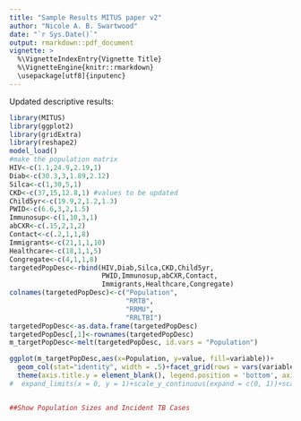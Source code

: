 ```yaml
---
title: "Sample Results MITUS paper v2" 
author: "Nicole A. B. Swartwood"
date: "`r Sys.Date()`"
output: rmarkdown::pdf_document
vignette: >
  %\VignetteIndexEntry{Vignette Title}
  %\VignetteEngine{knitr::rmarkdown}
  \usepackage[utf8]{inputenc}
---
```

Updated descriptive results:   

```r
library(MITUS)
library(ggplot2)
library(gridExtra)
library(reshape2)
model_load()
#make the population matrix 
HIV<-c(1.1,24.9,2.19,1)
Diab<-c(30.3,3,1.89,2.12)
Silca<-c(1,30,5,1)
CKD<-c(37,15,12.8,1) #values to be updated
Child5yr<-c(19.9,2,1.2,1.3)
PWID<-c(6.6,3,2,1.5)
Immunosup<-c(1,10,3,1)
abCXR<-c(.15,2,1,2)
Contact<-c(.2,1,1,8)
Immigrants<-c(21,1,1,10)
Healthcare<-c(18,1,1,5)
Congregate<-c(4,1,1,8) 
targetedPopDesc<-rbind(HIV,Diab,Silca,CKD,Child5yr,
                       PWID,Immunosup,abCXR,Contact,
                       Immigrants,Healthcare,Congregate)
colnames(targetedPopDesc)<-c("Population",
                             "RRTB",
                             "RRMU",
                             "RRLTBI")
targetedPopDesc<-as.data.frame(targetedPopDesc)
targetedPopDesc[,1]<-rownames(targetedPopDesc)
m_targetPopDesc<-melt(targetedPopDesc, id.vars = "Population")

ggplot(m_targetPopDesc,aes(x=Population, y=value, fill=variable))+
  geom_col(stat="identity", width = .5)+facet_grid(rows = vars(variable), scales = "free") +
  theme(axis.title.y = element_blank(), legend.position = 'bottom', axis.text.x = element_text(angle = 90, hjust = 1))
#  expand_limits(x = 0, y = 1)+scale_y_continuous(expand = c(0, 1))+scale_x_continuous(expand = c(0, 1)) 


##Show Population Sizes and Incident TB Cases 

```


